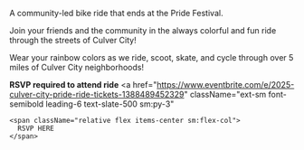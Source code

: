 <article className='prose p-5 prose-a:decoration-blue-600 prose-a:text-blue-600'>
  <p className='text-slate-500'>
    A community-led bike ride that ends at the Pride Festival.
  </p>

  Join your friends and the community in the always
  colorful and fun ride through the streets of Culver City!

  Wear your rainbow colors as we ride, scoot, skate, and
  cycle through over 5 miles of Culver City neighborhoods!

  **RSVP required to attend ride**
  <a
    href="https://www.eventbrite.com/e/2025-culver-city-pride-ride-tickets-1388489452329"
    className="ext-sm font-semibold leading-6 text-slate-500 sm:py-3"
  >
    <span className="relative flex items-center sm:flex-col">
      RSVP HERE
    </span>
  </a>
</article>

